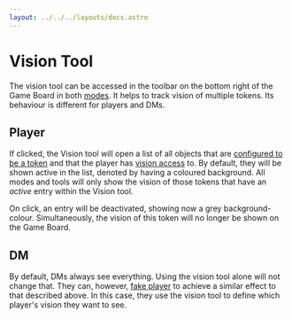 ```yaml
---
layout: ../../../layouts/docs.astro
---
```


# Vision Tool

The vision tool can be accessed in the toolbar on the bottom right of the Game Board in both [modes](/docs/tools-overview/#toolbar-and-modes).
It helps to track vision of multiple tokens.
Its behaviour is different for players and DMs.

## Player

If clicked, the Vision tool will open a list of all objects that are [configured to be a token](/docs/game/shapes/#properties) and that the player has [vision access](/docs/game/shapes/#access) to.
By default, they will be shown active in the list, denoted by having a coloured background.
All modes and tools will only show the vision of those tokens that have an _active_ entry within the Vision tool.

On click, an entry will be deactivated, showing now a grey background-colour.
Simultaneously, the vision of this token will no longer be shown on the Game Board.

## DM

By default, DMs always see everything.
Using the vision tool alone will not change that.
They can, however, [fake player](/docs/dm/settings/#fake-player) to achieve a similar effect to that described above.
In this case, they use the vision tool to define which player's vision they want to see.
